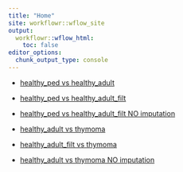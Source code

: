 ```yaml
---
title: "Home"
site: workflowr::wflow_site
output:
  workflowr::wflow_html:
    toc: false
editor_options:
  chunk_output_type: console
---
```


+ [healthy_ped vs healthy_adult](Template_LFQ.html)

+ [healthy_ped vs healthy_adult_filt](Ped_vs_Adult_filt.html)

+ [healthy_ped vs healthy_adult_filt NO imputation](Ped_vs_Adult_filt_no_imp.html)

+ [healthy_adult vs thymoma](Adult_vs_Th.html)

+ [healthy_adult_filt vs thymoma](Adult_vs_Th_filt.html)

+ [healthy_adult vs thymoma NO imputation](Adult_vs_Th_filt_no_imp.html)
